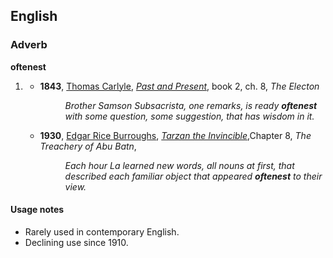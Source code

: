 ==English==

===Adverb===
'''oftenest'''

# {{dated}} {{superlative of|often}}
#* '''1843''', [[:w:Thomas Carlyle|Thomas Carlyle]], ''[[:w:Past and Present (book)|Past and Present]]'', book 2, ch. 8, ''The Electon''
#*: ''Brother Samson Subsacrista, one remarks, is ready '''oftenest''' with some question, some suggestion, that has wisdom in it.''
#* '''1930''', [[:w:Edgar Rice Burroughs|Edgar Rice Burroughs]], ''[[:w:Tarzan the Invincible|Tarzan the Invincible]]'',Chapter 8, ''The Treachery of Abu Batn'',
#*: ''Each hour La learned new words, all nouns at first, that described each familiar object that appeared '''oftenest''' to their view.''

====Usage notes====
* Rarely used in contemporary English.
* Declining use since 1910.